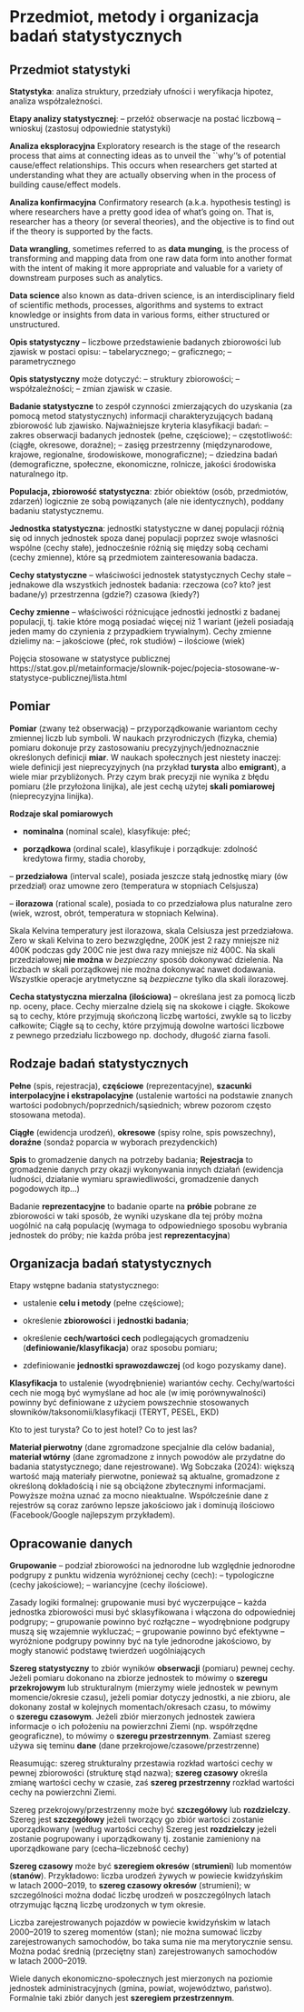 # Przedmiot, metody i organizacja badań statystycznych

## Przedmiot statystyki

**Statystyka**: analiza struktury, przedziały ufności i weryfikacja hipotez,
analiza współzależności.

**Etapy analizy statystycznej**: -- przełóż obserwacje na postać
liczbową -- wnioskuj (zastosuj odpowiednie statystyki)

**Analiza eksploracyjna**
Exploratory research is the stage of the research process that aims at
connecting ideas as to unveil the ``why''s of potential cause/effect
relationships. This occurs when researchers get started at
understanding what they are actually observing when in the process of
building cause/effect models. 

**Analiza konfirmacyjna**
Confirmatory research (a.k.a. hypothesis
testing) is where researchers have a pretty good idea of what's going
on. That is, researcher has a theory (or several theories), and the
objective is to find out if the theory is supported by the facts.

**Data wrangling**, sometimes referred to as **data munging**, is the
process of transforming and mapping data from one raw data form into
another format with the intent of making it more appropriate and
valuable for a variety of downstream purposes such as analytics.

**Data science** also known as data-driven science, is an
interdisciplinary field of scientific methods, processes, algorithms
and systems to extract knowledge or insights from data in various
forms, either structured or unstructured.

**Opis statystyczny** -- liczbowe przedstawienie badanych zbiorowości lub
zjawisk w postaci opisu: -- tabelarycznego; -- graficznego; -- parametrycznego

**Opis statystyczny** może dotyczyć: -- struktury zbiorowości; --
współzależności; -- zmian zjawisk w czasie.

**Badanie statystyczne** to zespół czynności zmierzających do
uzyskania (za pomocą metod statystycznych) informacji
charakteryzujących badaną zbiorowość lub zjawisko.  Najważniejsze
kryteria klasyfikacji badań: -- zakres obserwacji badanych jednostek
(pełne, częściowe); -- częstotliwość: (ciągłe, okresowe, doraźne); --
zasięg przestrzenny (międzynarodowe, krajowe, regionalne,
środowiskowe, monograficzne); -- dziedzina badań (demograficzne,
społeczne, ekonomiczne, rolnicze, jakości środowiska naturalnego itp.

**Populacja, zbiorowość statystyczna**: zbiór obiektów (osób,
przedmiotów, zdarzeń) logicznie ze sobą powiązanych (ale nie
identycznych), poddany badaniu statystycznemu.

**Jednostka statystyczna**: jednostki statystyczne w danej populacji
różnią się od innych jednostek spoza danej populacji poprzez swoje
własności wspólne (cechy stałe), jednocześnie różnią się między sobą
cechami (cechy zmienne), które są przedmiotem zainteresowania badacza.

**Cechy statystyczne** -- właściwości jednostek statystycznych Cechy
stałe -- jednakowe dla wszystkich jednostek badania: rzeczowa (co?
kto? jest badane/y) przestrzenna (gdzie?)  czasowa (kiedy?)

**Cechy zmienne** -- właściwości różnicujące jednostki
jednostki z badanej populacji, tj. takie które mogą posiadać więcej niż 1 wariant
(jeżeli posiadają jeden mamy do czynienia z przypadkiem trywialnym). Cechy
zmienne dzielimy na: -- jakościowe (płeć, rok studiów) -- ilościowe (wiek)

Pojęcia stosowane w statystyce publicznej
https://stat.gov.pl/metainformacje/slownik-pojec/pojecia-stosowane-w-statystyce-publicznej/lista.html

## Pomiar

**Pomiar** (zwany też obserwacją) -- przyporządkowanie wariantom cechy zmiennej liczb
lub symboli. W naukach przyrodniczych (fizyka, chemia) pomiaru dokonuje
przy zastosowaniu precyzyjnych/jednoznacznie określonych definicji **miar**.
W naukach społecznych jest niestety inaczej: wiele definicji jest 
nieprecyzyjnych (na przykład **turysta** albo **emigrant**), a wiele miar przybliżonych. 
Przy czym brak precyzji nie wynika z błędu pomiaru (źle przyłożona linijka), 
ale jest cechą użytej **skali pomiarowej** (nieprecyzyjna linijka).

**Rodzaje skal pomiarowych** 

- **nominalna** (nominal scale), klasyfikuje: płeć; 

- **porządkowa** (ordinal scale), klasyfikuje i porządkuje: zdolność kredytowa firmy, stadia choroby,

-- **przedziałowa** (interval scale), posiada jeszcze stałą jednostkę
  miary (ów przedział) oraz umowne zero (temperatura w stopniach Celsjusza) 

-- **ilorazowa** (rational scale), posiada to co przedziałowa plus 
  naturalne zero (wiek, wzrost, obrót, temperatura w stopniach Kelwina).

Skala Kelvina temperatury jest ilorazowa, skala Celsiusza jest przedziałowa.
Zero w skali Kelvina to zero bezwzględne, 200K jest 2 razy mniejsze niż 400K
podczas gdy 200C nie jest dwa razy mniejsze niż 400C. Na skali 
przedziałowej **nie można** w *bezpieczny* sposób dokonywać dzielenia.
Na liczbach w skali porządkowej nie można dokonywać nawet dodawania.
Wszystkie operacje arytmetyczne są *bezpieczne* tylko dla skali ilorazowej.

**Cecha statystyczna mierzalna (ilościowa)** -- określana jest za
pomocą liczb np. oceny, płace. Cechy mierzalne dzielą się na skokowe
i ciągłe.  Skokowe są to cechy, które przyjmują skończoną liczbę
wartości, zwykle są to liczby całkowite; Ciągłe są to cechy, które
przyjmują dowolne wartości liczbowe z pewnego przedziału liczbowego
np. dochody, długość ziarna fasoli.

## Rodzaje badań statystycznych

**Pełne** (spis, rejestracja), **częściowe** (reprezentacyjne),
**szacunki interpolacyjne i ekstrapolacyjne** (ustalenie wartości na podstawie
znanych wartości podobnych/poprzednich/sąsiednich; 
wbrew pozorom często stosowana metoda).

**Ciągłe** (ewidencja urodzeń), **okresowe** (spisy rolne, spis powszechny), 
**doraźne** (sondaż poparcia w wyborach prezydenckich)

**Spis** to gromadzenie danych na potrzeby badania; **Rejestracja** to gromadzenie danych przy
okazji wykonywania innych działań (ewidencja 
ludności, działanie wymiaru sprawiedliwości, gromadzenie danych pogodowych itp...)

Badanie **reprezentacyjne** to badanie oparte na **próbie** pobrane ze zbiorowości w taki sposób, 
że wyniki uzyskane dla tej próby można uogólnić na 
całą populację (wymaga to odpowiedniego sposobu wybrania jednostek do próby; nie każda
próba jest **reprezentacyjna**)

## Organizacja badań statystycznych

Etapy wstępne badania statystycznego:

* ustalenie **celu i metody** (pełne częściowe); 

* określenie **zbiorowości** i **jednostki badania**;

* określenie **cech/wartości cech** podlegających gromadzeniu (**definiowanie/klasyfikacja**) oraz sposobu pomiaru;

* zdefiniowanie **jednostki sprawozdawczej** (od kogo pozyskamy dane).

**Klasyfikacja** to ustalenie (wyodrębnienie) wariantów cechy.
Cechy/wartości cech nie mogą być wymyślane ad hoc ale (w imię porównywalności)
powinny być definiowane z użyciem powszechnie stosowanych 
słowników/taksonomii/klasyfikacji (TERYT, PESEL, EKD)

Kto to jest turysta? Co to jest hotel? Co to jest las?

**Materiał pierwotny** (dane zgromadzone specjalnie dla celów badania),
**materiał wtórny** (dane zgromadzone z innych powodów ale przydatne do badania statystycznego; dane rejestrowane).
Wg Sobczaka (2024): większą wartość 
mają materiały pierwotne, ponieważ są aktualne, gromadzone z określoną dokładością i nie
są obciążone zbytecznymi informacjami. Powyższe można uznać za mocno nieaktualne.
Współcześnie dane z rejestrów 
są coraz zarówno lepsze jakościowo jak i dominują ilościowo (Facebook/Google najlepszym przykładem).

## Opracowanie danych

**Grupowanie** -- podział zbiorowości na jednorodne lub względnie
jednorodne podgrupy z punktu widzenia wyróżnionej cechy (cech):
-- typologiczne (cechy jakościowe); -- wariancyjne (cechy ilościowe).

Zasady logiki formalnej: grupowanie musi być wyczerpujące -- każda
jednostka zbiorowości musi być sklasyfikowana i włączona do
odpowiedniej podgrupy; -- grupowanie powinno być rozłączne --
wyodrębnione podgrupy muszą się wzajemnie wykluczać; -- grupowanie
powinno być efektywne -- wyróżnione podgrupy powinny być na tyle
jednorodne jakościowo, by mogły stanowić podstawę twierdzeń
uogólniających

**Szereg statystyczny** to zbiór wyników **obserwacji** (pomiaru) pewnej cechy.
Jeżeli pomiaru dokonano na zbiorze jednostek to mówimy o **szeregu przekrojowym** lub
strukturalnym (mierzymy wiele jednostek w pewnym
momencie/okresie czasu), jeżeli pomiar dotyczy jednostki, a nie zbioru, ale dokonany został
w kolejnych momentach/okresach czasu, to mówimy o **szeregu czasowym**. Jeżeli zbiór mierzonych jednostek
zawiera informacje o ich położeniu na powierzchni Ziemi (np. współrzędne geograficzne), to  mówimy o **szeregu przestrzennym**.
Zamiast szereg używa się teminu **dane** (dane przekrojowe/czasowe/przestrzenne)

Reasumując: szereg strukturalny przestawia rozkład wartości cechy w pewnej zbiorowości (strukturę stąd nazwa);
**szereg czasowy** określa zmianę wartości cechy w czasie, zaś
**szereg przestrzenny** rozkład wartości cechy na powierzchni Ziemi.

Szereg przekrojowy/przestrzenny może być **szczegółowy** lub **rozdzielczy**.
Szereg jest **szczegółowy** jeżeli tworzący go zbiór wartości zostanie uporządkowany (według wartości cechy)
Szereg jest **rozdzielczy** jeżeli zostanie pogrupowany i uporządkowany tj. zostanie zamieniony na
uporządkowane pary (cecha--liczebność cechy)

**Szereg czasowy** może być **szeregiem okresów** (**strumieni**) lub
momentów (**stanów**).  Przykładowo: liczba urodzeń żywych w powiecie kwidzyńskim w latach 2000--2019,
to **szereg czasowy okresów**
(strumieni); w szczególności można dodać liczbę urodzeń
w poszczególnych latach otrzymując łączną liczbę urodzonych w tym okresie.

Liczba zarejestrowanych pojazdów w powiecie kwidzyńskim w latach 2000--2019 to szereg momentów (stan);
nie można sumować liczby zarejestrowanych samochodów, bo taka suma nie ma merytorycznie sensu.
Można podać średnią (przeciętny stan) zarejestrowanych samochodów w latach 2000--2019.

Wiele danych ekonomiczno-społecznych jest mierzonych na poziomie jednostek administracyjnych (gmina, powiat, województwo, państwo).
Formalnie taki zbiór danych jest  **szeregiem przestrzennym**. 
